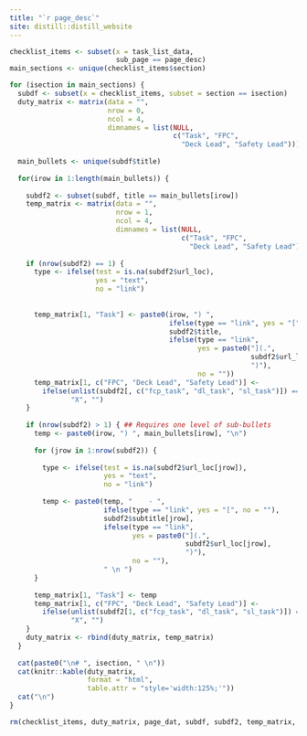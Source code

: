 ```yaml
---
title: "`r page_desc`"
site: distill::distill_website
---
```


```r
checklist_items <- subset(x = task_list_data, 
                          sub_page == page_desc)
main_sections <- unique(checklist_items$section)

for (isection in main_sections) {
  subdf <- subset(x = checklist_items, subset = section == isection)
  duty_matrix <- matrix(data = "", 
                        nrow = 0, 
                        ncol = 4, 
                        dimnames = list(NULL, 
                                        c("Task", "FPC", 
                                          "Deck Lead", "Safety Lead")))
  
  main_bullets <- unique(subdf$title)
  
  for(irow in 1:length(main_bullets)) {
    
    subdf2 <- subset(subdf, title == main_bullets[irow])
    temp_matrix <- matrix(data = "", 
                          nrow = 1, 
                          ncol = 4, 
                          dimnames = list(NULL, 
                                          c("Task", "FPC", 
                                            "Deck Lead", "Safety Lead")))
    
    if (nrow(subdf2) == 1) {
      type <- ifelse(test = is.na(subdf2$url_loc),
                     yes = "text",
                     no = "link")
      
      
      temp_matrix[1, "Task"] <- paste0(irow, ") ", 
                                       ifelse(type == "link", yes = "[", no = ""),
                                       subdf2$title,
                                       ifelse(type == "link",
                                              yes = paste0("](.",
                                                           subdf2$url_loc,
                                                           ")"),
                                              no = ""))
      temp_matrix[1, c("FPC", "Deck Lead", "Safety Lead")] <-
        ifelse(unlist(subdf2[, c("fcp_task", "dl_task", "sl_task")]) == "T",
               "X", "")
    }
    
    if (nrow(subdf2) > 1) { ## Requires one level of sub-bullets
      temp <- paste0(irow, ") ", main_bullets[irow], "\n")
      
      for (jrow in 1:nrow(subdf2)) {
        
        type <- ifelse(test = is.na(subdf2$url_loc[jrow]),
                       yes = "text",
                       no = "link")
        
        temp <- paste0(temp, "    - ", 
                       ifelse(type == "link", yes = "[", no = ""),
                       subdf2$subtitle[jrow],
                       ifelse(type == "link",
                              yes = paste0("](.",
                                           subdf2$url_loc[jrow],
                                           ")"),
                              no = ""),
                       " \n ")
      }
      
      temp_matrix[1, "Task"] <- temp
      temp_matrix[1, c("FPC", "Deck Lead", "Safety Lead")] <-
        ifelse(unlist(subdf2[1, c("fcp_task", "dl_task", "sl_task")]) == "T",
               "X", "")
    }
    duty_matrix <- rbind(duty_matrix, temp_matrix)
  }
  
  cat(paste0("\n# ", isection, " \n"))
  cat(knitr::kable(duty_matrix, 
                   format = "html",
                   table.attr = "style='width:125%;'"))
  cat("\n")
}

rm(checklist_items, duty_matrix, page_dat, subdf, subdf2, temp_matrix, irow, isection, jrow, page_desc, page_title, main_bullets, main_sections, temp, type)
```

